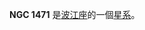 {{NGCInfoBox|NGCID=NGC 1471|發現者=法蘭斯·萊文沃思|發現日期=1886年-月-日|其他編號=NGC 1464,IRAS03491-1533|曆元=J2000.0|赤經=3時51分24.4秒
|赤緯=-15°24'8"|星座=波江座|星體=星系|星等=14.6|表面亮度=13.7|藍等=15.5}}

'''NGC 1471''' 是[[波江座|波江座]]的一個[[星系|星系]]。

{{NGCReference|1471}}
{{Catalogs|NGC=1471}}